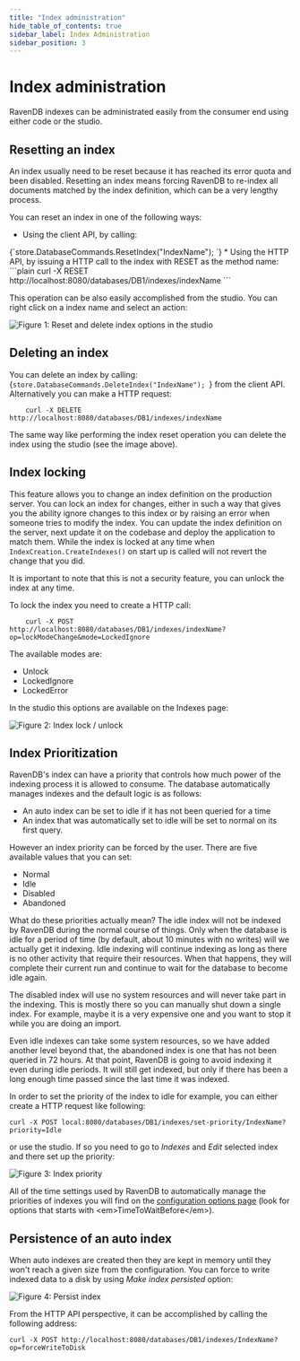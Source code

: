 ```yaml
---
title: "Index administration"
hide_table_of_contents: true
sidebar_label: Index Administration
sidebar_position: 3
---
```



# Index administration

RavenDB indexes can be administrated easily from the consumer end using either code or the studio.

## Resetting an index

An index usually need to be reset because it has reached its error quota and been disabled. Resetting an index means forcing RavenDB to re-index all documents matched by the index definition, which can be a very lengthy process.

You can reset an index in one of the following ways:

* Using the client API, by calling: 
<TabItem value="reset_index" label="reset_index">
<CodeBlock language="csharp">
{`store.DatabaseCommands.ResetIndex("IndexName");
`}
</CodeBlock>
</TabItem>
* Using the HTTP API, by issuing a HTTP call to the index with RESET as the method name: 
```plain 
    curl -X RESET http://localhost:8080/databases/DB1/indexes/indexName
```

This operation can be also easily accomplished from the studio. You can right click on a index name and select an action:

![Figure 1: Reset and delete index options in the studio](./assets/index-reset-delete-from-ui.png)

## Deleting an index

You can delete an index by calling:
<TabItem value="delete_index" label="delete_index">
<CodeBlock language="csharp">
{`store.DatabaseCommands.DeleteIndex("IndexName");
`}
</CodeBlock>
</TabItem>
from the client API. Alternatively you can make a HTTP request:
```plain 
    curl -X DELETE http://localhost:8080/databases/DB1/indexes/indexName
```

The same way like performing the index reset operation you can delete the index using the studio (see the image above).

## Index locking

This feature allows you to change an index definition on the production server. You can lock an index for changes, either in such a way that gives you the ability ignore changes to this index
or by raising an error when someone tries to modify the index. You can update the index definition on the server, next update it on the codebase and deploy the application to match them. While the index is locked
at any time when `IndexCreation.CreateIndexes()` on start up is called will not revert the change that you did.

It is important to note that this is not a security feature, you can unlock the index at any time.

To lock the index you need to create a HTTP call:
```plain 
    curl -X POST http://localhost:8080/databases/DB1/indexes/indexName?op=lockModeChange&mode=LockedIgnore
```

The available modes are:

* Unlock
* LockedIgnore
* LockedError

In the studio this options are available on the Indexes page:

![Figure 2: Index lock / unlock](./assets/index-lock-unlock-ui.png)

## Index Prioritization

RavenDB's index can have a priority that controls how much power of the indexing process it is allowed to consume. The database automatically manages indexes and the default logic 
is as follows:

* An auto index can be set to idle if it has not been queried for a time
* An index that was automatically set to idle will be set to normal on its first query.

However an index priority can be forced by the user. There are five available values that you can set:

* Normal
* Idle
* Disabled
* Abandoned

What do these priorities actually mean? The idle index will not be indexed by RavenDB during the normal course of things. Only when the database is idle 
for a period of time (by default, about 10 minutes with no writes) will we actually get it indexing. Idle indexing will continue indexing as long as there 
is no other activity that require their resources. When that happens, they will complete their current run and continue to wait for the database to become idle again.

The disabled index will use no system resources and will never take part in the indexing. This is mostly there so you can manually shut down a single index. 
For example, maybe it is a very expensive one and you want to stop it while you are doing an import.

Even idle indexes can take some system resources, so we have added another level beyond that, the abandoned index is one that has not been queried in 72 hours.
At that point, RavenDB is going to avoid indexing it even during idle periods. It will still get indexed, but only if there has been a long enough time passed 
since the last time it was indexed.

In order to set the priority of the index to idle for example, you can either create a HTTP request like following:

```plain 
curl -X POST local:8080/databases/DB1/indexes/set-priority/IndexName?priority=Idle
```

or use the studio. If so you need to go to _Indexes_ and _Edit_ selected index and there set up the priority:

![Figure 3: Index priority](./assets/index-priority.png)

All of the time settings used by RavenDB to automatically manage the priorities of indexes you will find on the [configuration options page](configuration) (look for options that starts with &lt;em&gt;TimeToWaitBefore&lt;/em&gt;). 


## Persistence of an auto index

When auto indexes are created then they are kept in memory until they won't reach a given size from the configuration. You can force to write indexed data to a disk by using _Make index persisted_ option:

![Figure 4: Persist index](./assets/index-persist.png)

From the HTTP API perspective, it can be accomplished by calling the following address:

 ```plain 
curl -X POST http://localhost:8080/databases/DB1/indexes/IndexName?op=forceWriteToDisk
```

